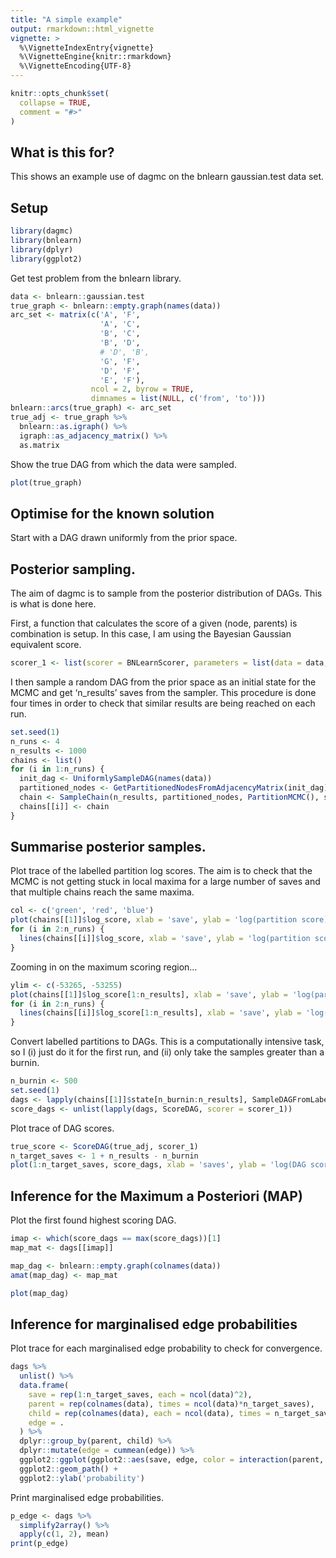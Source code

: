```yaml
---
title: "A simple example"
output: rmarkdown::html_vignette
vignette: >
  %\VignetteIndexEntry{vignette}
  %\VignetteEngine{knitr::rmarkdown}
  %\VignetteEncoding{UTF-8}
---
```


```r
knitr::opts_chunk$set(
  collapse = TRUE,
  comment = "#>"
)
```

## What is this for?

This shows an example use of dagmc on the bnlearn gaussian.test data set. 

## Setup

```r
library(dagmc)
library(bnlearn)
library(dplyr)
library(ggplot2)
```

Get test problem from the bnlearn library.

```r
data <- bnlearn::gaussian.test
true_graph <- bnlearn::empty.graph(names(data))
arc_set <- matrix(c('A', 'F', 
                    'A', 'C', 
                    'B', 'C', 
                    'B', 'D',
                    # 'D', 'B',
                    'G', 'F',
                    'D', 'F',
                    'E', 'F'),
                  ncol = 2, byrow = TRUE,
                  dimnames = list(NULL, c('from', 'to')))
bnlearn::arcs(true_graph) <- arc_set
true_adj <- true_graph %>% 
  bnlearn::as.igraph() %>%
  igraph::as_adjacency_matrix() %>%
  as.matrix
```

Show the true DAG from which the data were sampled.

```R
plot(true_graph)
```

## Optimise for the known solution

Start with a DAG drawn uniformly from the prior space.

## Posterior sampling.

The aim of dagmc is to sample from the posterior distribution of DAGs. This is
what is done here.

First, a function that calculates the score of a given (node, parents) is combination
is setup. In this case, I am using the Bayesian Gaussian equivalent score.

```r
scorer_1 <- list(scorer = BNLearnScorer, parameters = list(data = data, type = 'bge'))
```

I then sample a random DAG from the prior space as an initial state for the MCMC
and get 'n_results' saves from the sampler. This procedure is done four times
in order to check that similar results are being reached on each run.

```r
set.seed(1)
n_runs <- 4
n_results <- 1000
chains <- list()
for (i in 1:n_runs) {
  init_dag <- UniformlySampleDAG(names(data))
  partitioned_nodes <- GetPartitionedNodesFromAdjacencyMatrix(init_dag)
  chain <- SampleChain(n_results, partitioned_nodes, PartitionMCMC(), scorer_1)
  chains[[i]] <- chain
}
```

## Summarise posterior samples.

Plot trace of the labelled partition log scores. The aim is to check that the 
MCMC is not getting stuck in local maxima for a large number of saves and that 
multiple chains reach the same maxima.

```r
col <- c('green', 'red', 'blue')
plot(chains[[1]]$log_score, xlab = 'save', ylab = 'log(partition score)', type = 'l')
for (i in 2:n_runs) {
  lines(chains[[i]]$log_score, xlab = 'save', ylab = 'log(partition score)', type = 'l', col = col[i-1])
}
```

Zooming in on the maximum scoring region...

```R
ylim <- c(-53265, -53255)
plot(chains[[1]]$log_score[1:n_results], xlab = 'save', ylab = 'log(partition score)', type = 'l', ylim = ylim)
for (i in 2:n_runs) {
  lines(chains[[i]]$log_score[1:n_results], xlab = 'save', ylab = 'log(partition score)', type = 'l', col = col[i-1], ylim = ylim)
}
```

Convert labelled partitions to DAGs. This is a computationally intensive task, 
so I (i) just do it for the first run, and (ii) only take the samples greater 
than a burnin.

```r
n_burnin <- 500
set.seed(1)
dags <- lapply(chains[[1]]$state[n_burnin:n_results], SampleDAGFromLabelledPartition, scorer = scorer_1)
score_dags <- unlist(lapply(dags, ScoreDAG, scorer = scorer_1))
```

Plot trace of DAG scores.

```r
true_score <- ScoreDAG(true_adj, scorer_1)
n_target_saves <- 1 + n_results - n_burnin
plot(1:n_target_saves, score_dags, xlab = 'saves', ylab = 'log(DAG score)', type = 'l')
```

## Inference for the Maximum a Posteriori (MAP)

Plot the first found highest scoring DAG.

```r
imap <- which(score_dags == max(score_dags))[1]
map_mat <- dags[[imap]]

map_dag <- bnlearn::empty.graph(colnames(data))
amat(map_dag) <- map_mat

plot(map_dag)
```

## Inference for marginalised edge probabilities 

Plot trace for each marginalised edge probability to check for convergence.

```r
dags %>%
  unlist() %>%
  data.frame(
    save = rep(1:n_target_saves, each = ncol(data)^2),
    parent = rep(colnames(data), times = ncol(data)*n_target_saves),
    child = rep(colnames(data), each = ncol(data), times = n_target_saves),
    edge = .
  ) %>%
  dplyr::group_by(parent, child) %>%
  dplyr::mutate(edge = cummean(edge)) %>%
  ggplot2::ggplot(ggplot2::aes(save, edge, color = interaction(parent, child))) +
  ggplot2::geom_path() +
  ggplot2::ylab('probability')
```

Print marginalised edge probabilities.

```r
p_edge <- dags %>%
  simplify2array() %>%
  apply(c(1, 2), mean)
print(p_edge)
```
